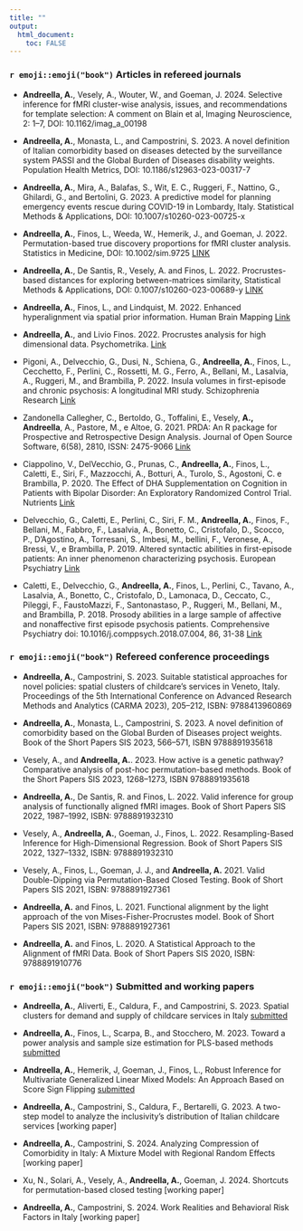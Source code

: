 ---
title: ""
output: 
  html_document:
    toc: FALSE
---

### `r emoji::emoji("book")` Articles in refereed journals

* **Andreella, A.**, Vesely, A., Wouter, W., and Goeman, J. 2024. Selective inference for fMRI cluster-wise analysis, issues, and recommendations for template selection: A comment on Blain et al, Imaging Neuroscience, 2: 1–7, DOI: 10.1162/imag_a_00198

* **Andreella, A.**, Monasta, L., and Campostrini, S. 2023. A novel definition of Italian comorbidity based on diseases detected by the surveillance system PASSI and the Global Burden of Diseases disability weights. Population Health Metrics, DOI: 10.1186/s12963-023-00317-7

* **Andreella, A.**, Mira, A., Balafas, S., Wit, E. C., Ruggeri, F., Nattino, G., Ghilardi, G., and Bertolini, G. 2023. A predictive model for planning emergency events rescue during COVID-19 in Lombardy, Italy. Statistical Methods & Applications, DOI: 10.1007/s10260-023-00725-x

* **Andreella, A.**, Finos, L., Weeda, W., Hemerik, J., and Goeman, J. 2022. Permutation-based true discovery proportions for fMRI cluster analysis. Statistics in Medicine, DOI: 10.1002/sim.9725 [LINK](https://onlinelibrary.wiley.com/doi/full/10.1002/sim.9725)

* **Andreella, A.**, De Santis, R., Vesely, A. and Finos, L. 2022. Procrustes-based distances for exploring between-matrices similarity, Statistical Methods & Applications, DOI: 0.1007/s10260-023-00689-y [LINK](https://link.springer.com/article/10.1007/s10260-023-00689-y)

* **Andreella, A.**, Finos, L., and Lindquist, M. 2022. Enhanced hyperalignment via spatial prior information. Human Brain Mapping [Link](https://onlinelibrary.wiley.com/doi/full/10.1002/hbm.26170)

* **Andreella, A.**, and Livio Finos. 2022. Procrustes analysis for high dimensional data. Psychometrika. [Link](https://link.springer.com/article/10.1007/s11336-022-09859-5)

* Pigoni, A., Delvecchio, G., Dusi, N., Schiena, G., **Andreella, A.**, Finos, L., Cecchetto, F., Perlini, C., Rossetti, M. G., Ferro, A., Bellani, M., Lasalvia, A., Ruggeri, M., and Brambilla, P. 2022. Insula volumes in first-episode and chronic psychosis: A longitudinal MRI study. Schizophrenia Research [Link](https://www.sciencedirect.com/science/article/abs/pii/S0920996421005326?via%3Dihub)


* Zandonella Callegher, C., Bertoldo, G., Toffalini, E., Vesely, **A., Andreella**, A., Pastore, M., e Altoe, G. 2021. PRDA: An R package for Prospective and Retrospective Design Analysis. Journal of Open Source Software, 6(58), 2810, ISSN: 2475-9066 [Link](https://joss.theoj.org/papers/10.21105/joss.02810.pdf)

* Ciappolino, V., DelVecchio, G., Prunas, C., **Andreella, A.**, Finos, L., Caletti, E., Siri, F., Mazzocchi, A., Botturi, A., Turolo, S., Agostoni, C. e Brambilla, P. 2020. The Effect of DHA Supplementation on Cognition in Patients with Bipolar Disorder: An Exploratory Randomized Control Trial. Nutrients [Link](https://www.mdpi.com/2072-6643/12/3/708)

* Delvecchio, G., Caletti, E., Perlini, C., Siri, F. M., **Andreella, A.**, Finos, F., Bellani, M., Fabbro, F., Lasalvia, A., Bonetto, C., Cristofalo, D., Scocco, P., D'Agostino, A., Torresani, S., Imbesi, M., bellini, F., Veronese, A., Bressi, V., e Brambilla, P. 2019. Altered syntactic abilities in first-episode patients: An inner phenomenon characterizing psychosis. European Psychiatry [Link](https://www.cambridge.org/core/journals/european-psychiatry/article/altered-syntactic-abilities-in-first-episode-patients-an-inner-phenomenon-characterizing-psychosis/B649A5C97CF59E0E0385C5CAF690A9D5)


* Caletti, E., Delvecchio, G., **Andreella, A.**, Finos, L., Perlini, C., Tavano, A., Lasalvia, A., Bonetto, C., Cristofalo, D., Lamonaca,
D., Ceccato, C., Pileggi, F., FaustoMazzi, F., Santonastaso, P., Ruggeri, M., Bellani, M., and Brambilla, P. 2018. Prosody abilities in a large sample of affective and nonaffective first episode psychosis patients. Comprehensive Psychiatry doi: 10.1016/j.comppsych.2018.07.004, 86, 31-38 [Link](https://www.sciencedirect.com/science/article/pii/S0010440X18301135?casa_token=HpdVtMnO85MAAAAA:hmoaCpCM0JO6zN-JqHhuemu63m7Lp8l1BxQR1R0hy2A_7B6__aWrOrwUazdPbw9ogSpIOA4fBuo)


### `r emoji::emoji("book")` Refereed conference proceedings

* **Andreella, A.**, Campostrini, S. 2023. Suitable statistical approaches for novel policies: spatial clusters of childcare’s services in Veneto, Italy. Proceedings of the 5th International Conference on Advanced Research Methods and Analytics (CARMA 2023), 205--212, ISBN: 9788413960869 

* **Andreella, A.**, Monasta, L., Campostrini, S. 2023. A novel definition of comorbidity based on the Global Burden of Diseases project weights. Book of the Short Papers SIS 2023, 566--571, ISBN 9788891935618

* Vesely, A., and **Andreella, A.**. 2023. How active is a genetic pathway? Comparative analysis of post-hoc permutation-based methods. Book of the Short Papers SIS 2023, 1268--1273, ISBN 9788891935618

*  **Andreella, A.**, De Santis, R. and Finos, L. 2022. Valid inference for group analysis of functionally aligned fMRI images. Book of Short Papers SIS 2022, 1987--1992, ISBN: 9788891932310

* Vesely, A.,  **Andreella, A.**, Goeman, J., Finos, L. 2022. Resampling-Based Inference for High-Dimensional Regression. Book of Short Papers SIS 2022, 1327--1332, ISBN: 9788891932310

* Vesely, A., Finos, L., Goeman, J. J., and  **Andreella, A.** 2021. Valid Double-Dipping via Permutation-Based Closed Testing. Book of Short Papers SIS 2021, ISBN: 9788891927361

*  **Andreella, A.** and Finos, L. 2021. Functional alignment by the light approach of the von Mises-Fisher-Procrustes model. Book of Short Papers SIS 2021, ISBN: 9788891927361

* **Andreella, A.** and Finos, L. 2020. A Statistical Approach to the Alignment of fMRI Data. Book of Short Papers SIS 2020, ISBN: 9788891910776


### `r emoji::emoji("book")` Submitted and working papers



* **Andreella, A.**, Aliverti, E., Caldura, F., and Campostrini, S. 2023. Spatial clusters for demand and supply of childcare services in Italy [submitted](https://arxiv.org/abs/2401.07600)

* **Andreella, A.**, Finos, L., Scarpa, B., and Stocchero, M. 2023. Toward a power analysis and sample size estimation for
PLS-based methods [submitted](https://arxiv.org/abs/2403.10289)

* **Andreella, A.**, Hemerik, J, Goeman, J., Finos, L., Robust Inference for Multivariate Generalized Linear Mixed Models: An Approach Based on Score Sign Flipping [submitted](https://arxiv.org/abs/2401.17993)

* **Andreella, A.**, Campostrini, S., Caldura, F., Bertarelli, G. 2023. A two-step model to analyze the inclusivity’s distribution of Italian childcare services [working paper]

* **Andreella, A.**, Campostrini, S. 2024. Analyzing Compression of Comorbidity in Italy: A Mixture Model with Regional Random Effects [working paper]

* Xu, N., Solari, A., Vesely, A., **Andreella, A.**, Goeman, J. 2024. Shortcuts for permutation-based closed testing [working paper]

* **Andreella, A.**, Campostrini, S. 2024. Work Realities and Behavioral Risk Factors in Italy [working paper]
